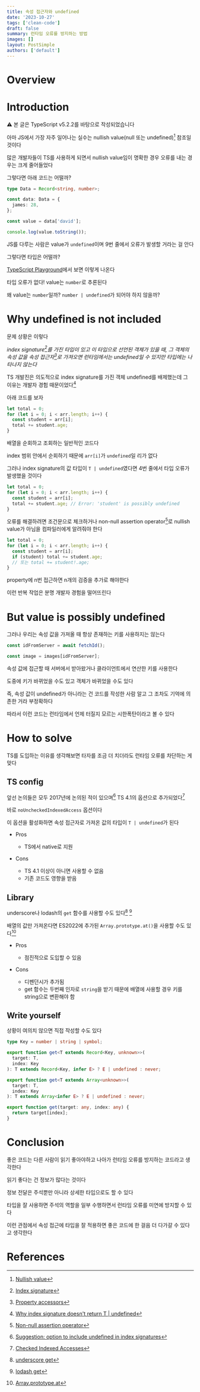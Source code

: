 ```yaml
---
title: 속성 접근자와 undefined
date: '2023-10-27'
tags: ['clean-code']
draft: false
summary: 런타임 오류를 방지하는 방법
images: []
layout: PostSimple
authors: ['default']
---
```




# Overview

<TOCInline toc={props.toc} exclude="Overview" toHeading={2} />

# Introduction

⚠ 본 글은 TypeScript v5.2.2를 바탕으로 작성되었습니다

아마 JS에서 가장 자주 일어나는 실수는 nullish value(null 또는 undefined)[^a] 참조일 것이다

많은 개발자들이 TS를 사용하게 되면서 nullish value임이 명확한 경우 오류를 내는 경우는 크게 줄어들었다

<ImageFromStatic name="referencing-nullish" />

그렇다면 아래 코드는 어떨까?

```ts showLineNumbers
type Data = Record<string, number>;

const data: Data = {
  james: 28,
};

const value = data['david'];

console.log(value.toString());
```

JS를 다루는 사람은 value가 `undefined`이며 9번 줄에서 오류가 발생할 거라는 걸 안다

그렇다면 타입은 어떨까?

[TypeScript Playground](https://www.typescriptlang.org/play)에서 보면 이렇게 나온다

<ImageFromStatic name="property-access-code" />

타입 오류가 없다! value는 `number`로 추론된다

<ImageFromStatic name="property-access-no-undefined" />

왜 value는 `number`일까? `number | undefined`가 되어야 하지 않을까?

# Why undefined is not included

문제 상황은 이렇다

_index signature[^c]를 가진 타입이 있고 이 타입으로 선언된 객체가 있을 때, 그 객체의 속성 값을 속성 접근자[^e]로 가져오면 런타임에서는 undefined일 수 있지만 타입에는 나타나지 않는다_

TS 개발진은 의도적으로 index signature를 가진 객체 undefined를 배제했는데 그 이유는 개발자 경험 때문이었다[^b]

아래 코드를 보자

```ts showLineNumbers
let total = 0;
for (let i = 0; i < arr.length; i++) {
  const student = arr[i];
  total += student.age;
}
```

배열을 순회하고 조회하는 일반적인 코드다

index 범위 안에서 순회하기 때문에 `arr[i]`가 `undefined`일 리가 없다

그러나 index signature의 값 타입이 `T | undefined`였다면 4번 줄에서 타입 오류가 발생했을 것이다

```ts {4} showLineNumbers
let total = 0;
for (let i = 0; i < arr.length; i++) {
  const student = arr[i];
  total += student.age; // Error: 'student' is possibly undefined
}
```

오류를 해결하려면 조건문으로 체크하거나 non-null assertion operator[^d]로 nullish value가 아님을 컴파일러에게 알려줘야 한다

```ts {4} showLineNumbers
let total = 0;
for (let i = 0; i < arr.length; i++) {
  const student = arr[i];
  if (student) total += student.age;
  // 또는 total += student!.age;
}
```

property에 n번 접근하면 n개의 검증을 추가로 해야한다

이런 반복 작업은 분명 개발자 경험을 떨어뜨린다

# But value is possibly undefined

그러나 우리는 속성 값을 가져올 때 항상 존재하는 키를 사용하지는 않는다

```ts
const idFromServer = await fetchId();

const image = images[idFromServer];
```

속성 값에 접근할 때 서버에서 받아왔거나 클라이언트에서 연산한 키를 사용한다

도중에 키가 바뀌었을 수도 있고 객체가 바뀌었을 수도 있다

즉, 속성 값이 undefined가 아니라는 건 코드를 작성한 사람 알고 그 조차도 기억에 의존한 거라 부정확하다

따라서 이런 코드는 런타임에서 언제 터질지 모르는 시한폭탄이라고 볼 수 있다

# How to solve

TS를 도입하는 이유를 생각해보면 타자를 조금 더 치더라도 런타임 오류를 차단하는 게 맞다

## TS config

앞선 논의들은 모두 2017년에 논의된 적이 있으며[^f] TS 4.1의 옵션으로 추가되었다[^g]

바로 `noUncheckedIndexedAccess` 옵션이다

<ImageFromStatic name="ts-config-no-unchecked-indexed-access" />

이 옵션을 활성화하면 속성 접근자로 가져온 값의 타입이 `T | undefined`가 된다

<ImageFromStatic name="property-access-with-config" />

- Pros

  - TS에서 native로 지원

- Cons
  - TS 4.1 이상이 아니면 사용할 수 없음
  - 기존 코드도 영향을 받음

## Library

underscore나 lodash의 `get` 함수를 사용할 수도 있다[^h] [^i]

<ImageFromStatic name="underscore-get" />

배열의 값만 가져온다면 ES2022에 추가된 `Array.prototype.at()`을 사용할 수도 있다[^j]

<ImageFromStatic name="array-at" />

- Pros

  - 점진적으로 도입할 수 있음

- Cons
  - 디펜던시가 추가됨
  - get 함수는 두번째 인자로 `string`을 받기 때문에 배열에 사용할 경우 키를 string으로 변환해야 함

## Write yourself

상황이 여의치 않으면 직접 작성할 수도 있다

```ts
type Key = number | string | symbol;

export function get<T extends Record<Key, unknown>>(
  target: T,
  index: Key
): T extends Record<Key, infer E> ? E | undefined : never;

export function get<T extends Array<unknown>>(
  target: T,
  index: Key
): T extends Array<infer E> ? E | undefined : never;

export function get(target: any, index: any) {
  return target[index];
}
```

<ImageFromStatic name="custom-get" />

# Conclusion

좋은 코드는 다른 사람이 읽기 좋아야하고 나아가 런타임 오류를 방지하는 코드라고 생각한다

읽기 좋다는 건 정보가 많다는 것이다

정보 전달은 주석뿐만 아니라 상세한 타입으로도 할 수 있다

타입을 잘 사용하면 주석의 역할을 일부 수행하면서 런타임 오류를 미연에 방지할 수 있다

이런 관점에서 속성 접근에 타입을 잘 적용하면 좋은 코드에 한 걸음 더 다가갈 수 있다고 생각한다

# References

[^a]: [Nullish value](https://developer.mozilla.org/en-US/docs/Glossary/Nullish)
[^b]: [Why index signature doesn't return T | undefined](https://github.com/microsoft/TypeScript/issues/13778#issuecomment-277104502)
[^c]: [Index signature](https://www.typescriptlang.org/glossary#index-signatures)
[^d]: [Non-null assertion operator](https://www.typescriptlang.org/docs/handbook/release-notes/typescript-2-0.html#non-null-assertion-operator)
[^e]: [Property accessors](https://developer.mozilla.org/en-US/docs/Web/JavaScript/Reference/Operators/Property_accessors)
[^f]: [Suggestion: option to include undefined in index signatures](https://github.com/microsoft/TypeScript/issues/13778#issue-204273831)
[^g]: [Checked Indexed Accesses](https://www.typescriptlang.org/docs/handbook/release-notes/typescript-4-1.html#checked-indexed-accesses---nouncheckedindexedaccess)
[^h]: [underscore get](https://underscorejs.org/#get)
[^i]: [lodash get](https://lodash.com/docs/#get)
[^j]: [Array.prototype.at](https://github.com/sudheerj/ECMAScript-features#array-at-method)
